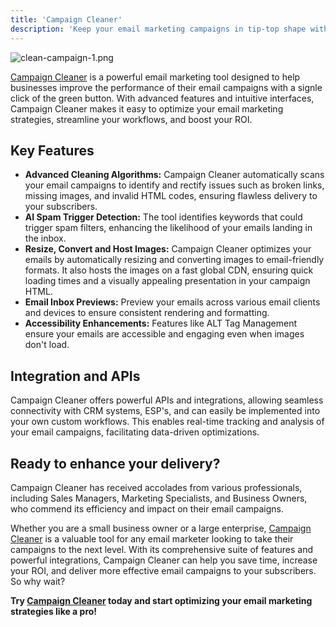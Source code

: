 ```yaml
---
title: 'Campaign Cleaner'
description: 'Keep your email marketing campaigns in tip-top shape with Campaign Cleaner.'
---
```

![clean-campaign-1.png](/images/cc-banner-1.png)

[Campaign Cleaner](https://campaigncleaner.com) is a powerful email marketing tool designed to help businesses improve the performance of their email campaigns with a signle click of the green button. With advanced features and intuitive interfaces, Campaign Cleaner makes it easy to optimize your email marketing strategies, streamline your workflows, and boost your ROI.

## Key Features

- **Advanced Cleaning Algorithms:** Campaign Cleaner automatically scans your email campaigns to identify and rectify issues such as broken links, missing images, and invalid HTML codes, ensuring flawless delivery to your subscribers.
- **AI Spam Trigger Detection:** The tool identifies keywords that could trigger spam filters, enhancing the likelihood of your emails landing in the inbox.
- **Resize, Convert and Host Images:** Campaign Cleaner optimizes your emails by automatically resizing and converting images to email-friendly formats. It also hosts the images on a fast global CDN, ensuring quick loading times and a visually appealing presentation in your campaign HTML.
- **Email Inbox Previews:** Preview your emails across various email clients and devices to ensure consistent rendering and formatting.
- **Accessibility Enhancements:** Features like ALT Tag Management ensure your emails are accessible and engaging even when images don't load.


## Integration and APIs

Campaign Cleaner offers powerful APIs and integrations, allowing seamless connectivity with CRM systems, ESP's, and can easily be implemented into your own custom workflows. This enables real-time tracking and analysis of your email campaigns, facilitating data-driven optimizations.

## Ready to enhance your delivery?

Campaign Cleaner has received accolades from various professionals, including Sales Managers, Marketing Specialists, and Business Owners, who commend its efficiency and impact on their email campaigns.

Whether you are a small business owner or a large enterprise, [Campaign Cleaner](https://campaigncleaner.com) is a valuable tool for any email marketer looking to take their campaigns to the next level. With its comprehensive suite of features and powerful integrations, Campaign Cleaner can help you save time, increase your ROI, and deliver more effective email campaigns to your subscribers. So why wait? 

**Try [Campaign Cleaner](https://campaigncleaner.com) today and start optimizing your email marketing strategies like a pro!**